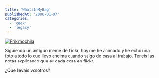 ```yaml
---
title: 'WhatsInMyBag'
publishedAt: '2006-01-07'
categories:
  - 'geek'
  - 'legacy'
---
```


[![Frikimochila](http://static.flickr.com/42/83206631_915ccc818c.jpg)](http://www.flickr.com/photos/ryck/83206631/ 'Photo Sharing')

Siguiendo un antiguo memé de flickr, hoy me he animado y he echo una foto a todo lo que llevo encima cuando salgo de casa al trabajo. Teneis las notas explicando que es cada cosa en flickr.

¿Que llevais vosotros?
